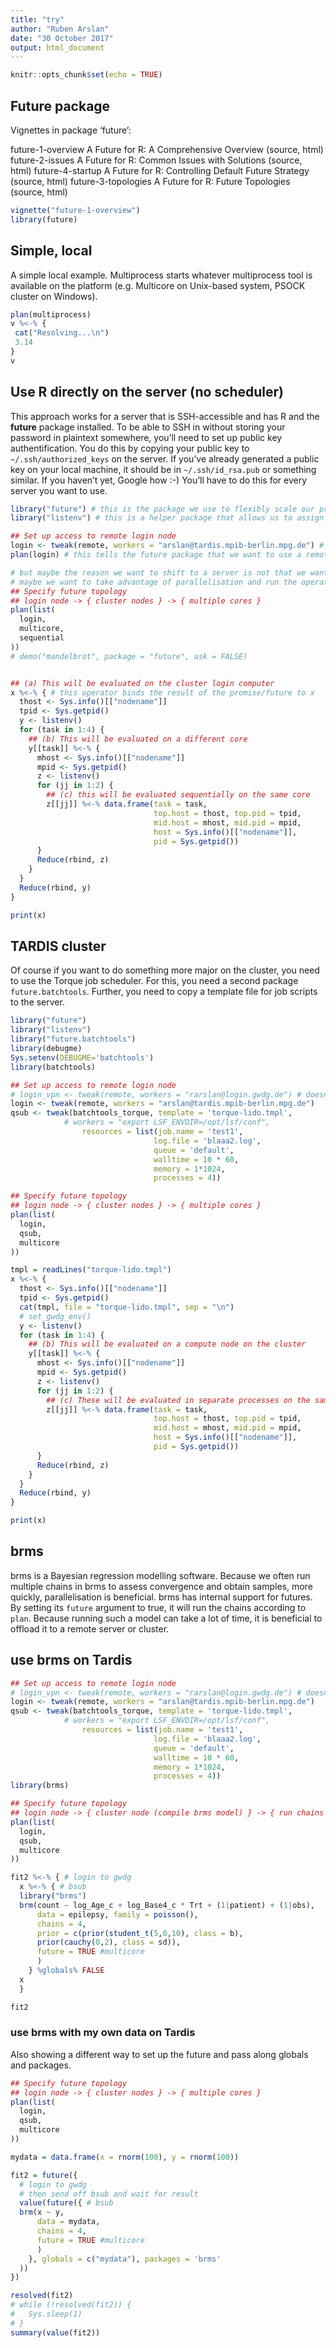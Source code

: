 ```yaml
---
title: "try"
author: "Ruben Arslan"
date: "30 October 2017"
output: html_document
---
```


```r
knitr::opts_chunk$set(echo = TRUE)
```

## Future package
Vignettes in package ‘future’:

future-1-overview                                            A Future for R: A Comprehensive Overview (source, html)
future-2-issues                                              A Future for R: Common Issues with Solutions (source, html)
future-4-startup                                             A Future for R: Controlling Default Future Strategy (source, html)
future-3-topologies                                          A Future for R: Future Topologies (source, html)

```r
vignette("future-1-overview")
library(future)
```

## Simple, local

A simple local example. Multiprocess starts whatever multiprocess tool is available on the platform (e.g. Multicore on Unix-based system, PSOCK cluster on Windows).
```r
plan(multiprocess)
v %<-% {
 cat("Resolving...\n")
 3.14
}
v
```

## Use R directly on the server (no scheduler)

This approach works for a server that is SSH-accessible and has R and the __future__ package installed. To be able to SSH in without storing your password in plaintext somewhere, you'll need to set up public key authentification. You do this by copying your public key to `~/.ssh/authorized_keys` on the server. If you've already generated a public key on your local machine, it should be in `~/.ssh/id_rsa.pub` or something similar. If you haven't yet, Google how :-)
You'll have to do this for every server you want to use.

```r
library("future") # this is the package we use to flexibly scale our processing
library("listenv") # this is a helper package that allows us to assign the results to a list even if they come in at different times

## Set up access to remote login node
login <- tweak(remote, workers = "arslan@tardis.mpib-berlin.mpg.de") # Your username goes before the @
plan(login) # this tells the future package that we want to use a remote server for running our future operations

# but maybe the reason we want to shift to a server is not that we want to run a simple sequential operation there.
# maybe we want to take advantage of parallelisation and run the operation in parallel on multiple cores
## Specify future topology
## login node -> { cluster nodes } -> { multiple cores }
plan(list(
  login,
  multicore,
  sequential
))
# demo("mandelbrot", package = "future", ask = FALSE)


## (a) This will be evaluated on the cluster login computer
x %<-% { # this operator binds the result of the promise/future to x
  thost <- Sys.info()[["nodename"]]
  tpid <- Sys.getpid()
  y <- listenv()
  for (task in 1:4) {
    ## (b) This will be evaluated on a different core
    y[[task]] %<-% {
      mhost <- Sys.info()[["nodename"]]
      mpid <- Sys.getpid()
      z <- listenv()
      for (jj in 1:2) {
        ## (c) this will be evaluated sequentially on the same core
        z[[jj]] %<-% data.frame(task = task,
                                top.host = thost, top.pid = tpid,
                                mid.host = mhost, mid.pid = mpid,
                                host = Sys.info()[["nodename"]],
                                pid = Sys.getpid())
      }
      Reduce(rbind, z)
    }
  }
  Reduce(rbind, y)
}

print(x)
```


## TARDIS cluster
Of course if you want to do something more major on the cluster, you need to use the Torque job scheduler.
For this, you need a second package `future.batchtools`. Further, you need to copy a template file for job scripts to the server.

```r
library("future")
library("listenv")
library("future.batchtools")
library(debugme)
Sys.setenv(DEBUGME='batchtools')
library(batchtools)

## Set up access to remote login node
# login_vpn <- tweak(remote, workers = "rarslan@login.gwdg.de") # doesn't work because R not installed
login <- tweak(remote, workers = "arslan@tardis.mpib-berlin.mpg.de")
qsub <- tweak(batchtools_torque, template = 'torque-lido.tmpl', 
            # workers = "export LSF_ENVDIR=/opt/lsf/conf",
                resources = list(job.name = 'test1',
                                log.file = 'blaaa2.log',
                                queue = 'default',
                                walltime = 10 * 60,
                                memory = 1*1024,
                                processes = 4))

## Specify future topology
## login node -> { cluster nodes } -> { multiple cores }
plan(list(
  login,
  qsub,
  multicore
))

tmpl = readLines("torque-lido.tmpl")
x %<-% {
  thost <- Sys.info()[["nodename"]]
  tpid <- Sys.getpid()
  cat(tmpl, file = "torque-lido.tmpl", sep = "\n")
  # set_gwdg_env()
  y <- listenv()
  for (task in 1:4) {
    ## (b) This will be evaluated on a compute node on the cluster
    y[[task]] %<-% {
      mhost <- Sys.info()[["nodename"]]
      mpid <- Sys.getpid()
      z <- listenv()
      for (jj in 1:2) {
        ## (c) These will be evaluated in separate processes on the same compute node
        z[[jj]] %<-% data.frame(task = task,
                                top.host = thost, top.pid = tpid,
                                mid.host = mhost, mid.pid = mpid,
                                host = Sys.info()[["nodename"]],
                                pid = Sys.getpid())
      }
      Reduce(rbind, z)
    }
  }
  Reduce(rbind, y)
}

print(x)

```

## brms
brms is a Bayesian regression modelling software. Because we often run multiple chains in brms to assess convergence and obtain samples, more quickly, parallelisation is beneficial. brms has internal support for futures. By setting its `future` argument to true, it will run the chains according to `plan`.
Because running such a model can take a lot of time, it is beneficial to offload it to a remote server or cluster.

## use brms on Tardis

```r

## Set up access to remote login node
# login_vpn <- tweak(remote, workers = "rarslan@login.gwdg.de") # doesn't work because R not installed
login <- tweak(remote, workers = "arslan@tardis.mpib-berlin.mpg.de")
qsub <- tweak(batchtools_torque, template = 'torque-lido.tmpl', 
            # workers = "export LSF_ENVDIR=/opt/lsf/conf",
                resources = list(job.name = 'test1',
                                log.file = 'blaaa2.log',
                                queue = 'default',
                                walltime = 10 * 60,
                                memory = 1*1024,
                                processes = 4))
library(brms)

## Specify future topology
## login node -> { cluster node (compile brms model) } -> { run chains on multiple cores }
plan(list(
  login,
  qsub,
  multicore
))

fit2 %<-% { # login to gwdg
  x %<-% { # bsub
  library("brms")
  brm(count ~ log_Age_c + log_Base4_c * Trt + (1|patient) + (1|obs), 
      data = epilepsy, family = poisson(), 
      chains = 4,
      prior = c(prior(student_t(5,0,10), class = b),
      prior(cauchy(0,2), class = sd)), 
      future = TRUE #multicore
      )
    } %globals% FALSE
  x
  }

fit2
```

### use brms with my own data on Tardis
Also showing a different way to set up the future and pass along globals and packages.

```r
## Specify future topology
## login node -> { cluster nodes } -> { multiple cores }
plan(list(
  login,
  qsub,
  multicore
))

mydata = data.frame(x = rnorm(100), y = rnorm(100))

fit2 = future({
  # login to gwdg
  # then send off bsub and wait for result
  value(future({ # bsub
  brm(x ~ y, 
      data = mydata, 
      chains = 4,
      future = TRUE #multicore
      )
    }, globals = c("mydata"), packages = 'brms'
  ))
})

resolved(fit2)
# while (!resolved(fit2)) {
#   Sys.sleep(1)
# }
summary(value(fit2))
```




